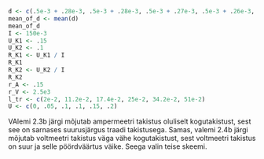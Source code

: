 ```r
d <- c(.5e-3 + .28e-3, .5e-3 + .28e-3, .5e-3 + .27e-3, .5e-3 + .26e-3, .5e-3 + .27e-3, .5e-3 + .26e-3)
mean_of_d <- mean(d)
mean_of_d
I <- 150e-3
U_K1 <- .15
U_K2 <- .1
R_K1 <- U_K1 / I
R_K1
R_K2 <- U_K2 / I
R_K2
r_A <- .15
r_V <- 2.5e3
l_tr <- c(2e-2, 11.2e-2, 17.4e-2, 25e-2, 34.2e-2, 51e-2)
U <- c(0, .05, .1, .1, .15, .2)
```

VAlemi 2.3b järgi mõjutab ampermeetri takistus oluliselt kogutakistust, sest see on sarnases suurusjärgus traadi takistusega. Samas, valemi 2.4b järgi mõjutab voltmeetri takistus väga vähe kogutakistust, sest voltmeetri takistus on suur ja selle pöördväärtus väike. Seega valin teise skeemi.
